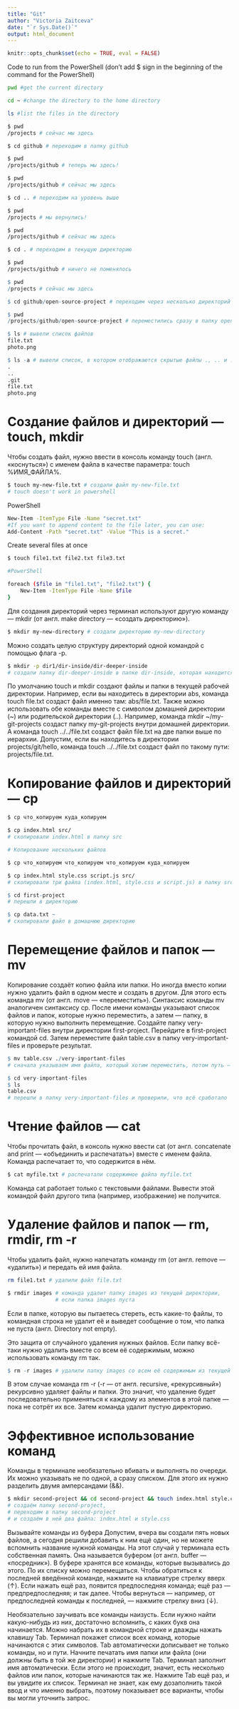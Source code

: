 ```yaml
---
title: "Git"
author: "Victoria Zaitceva"
date: "`r Sys.Date()`"
output: html_document
---
```


```r
knitr::opts_chunk$set(echo = TRUE, eval = FALSE)
```


Code to run from the PowerShell
(don't add $ sign in the beginning of the command for the PowerShell)

```bash
pwd #get the current directory

cd ~ #change the directory to the home directory

ls #list the files in the directory
```
```bash
$ pwd
/projects # сейчас мы здесь

$ cd github # переходим в папку github

$ pwd
/projects/github # теперь мы здесь! 
```




```bash
$ pwd
/projects/github # сейчас мы здесь

$ cd .. # переходим на уровень выше

$ pwd
/projects # мы вернулись! 
```



```bash
$ pwd
/projects/github # сейчас мы здесь

$ cd . # переходим в текущую директорию

$ pwd
/projects/github # ничего не поменялось 
```


```r
$ pwd
/projects # сейчас мы здесь

$ cd github/open-source-project # переходим через несколько директорий

$ pwd
/projects/github/open-source-project # переместились сразу в папку open-source-project внутри github
```



```r
$ ls # вывели список файлов
file.txt
photo.png

$ ls -a # вывели список, в котором отображаются скрытые файлы ., .. и .git
.
..
.git
file.txt
photo.png
```

# Создание файлов и директорий — touch, mkdir
Чтобы создать файл, нужно ввести в консоль команду touch (англ. «коснуться») с именем файла в качестве параметра: touch %ИМЯ_ФАЙЛА%.

```bash
$ touch my-new-file.txt # создали файл my-new-file.txt
# touch doesn't work in powershell
```


PowerShell

```bash
New-Item -ItemType File -Name "secret.txt"
#If you want to append content to the file later, you can use:
Add-Content -Path "secret.txt" -Value "This is a secret."
```

Create several files at once

```bash
$ touch file1.txt file2.txt file3.txt

#PowerShell

foreach ($file in "file1.txt", "file2.txt") {
    New-Item -ItemType File -Name $file
}

```


Для создания директорий через терминал используют другую команду — mkdir (от англ. make directory — «создать директорию»).

```bash
$ mkdir my-new-directory # создали директорию my-new-directory
```


Можно создать целую структуру директорий одной командой с помощью флага -p.

```bash
$ mkdir -p dir1/dir-inside/dir-deeper-inside
# создали папку dir-deeper-inside в папке dir-inside, которая находится в папке dir1
```

По умолчанию touch и mkdir создают файлы и папки в текущей рабочей директории. Например, если вы находитесь в директории abs, команда touch file.txt создаст файл именно там: abs/file.txt.
Также можно использовать обе команды вместе с символом домашней директории (~) или родительской директории (..). Например, команда mkdir ~/my-git-projects создаст папку my-git-projects внутри домашней директории.
А команда touch ../../file.txt создаст файл file.txt на две папки выше по иерархии. Допустим, если вы находитесь в директории projects/git/hello, команда touch ../../file.txt создаст файл по такому пути: projects/file.txt.


# Копирование файлов и директорий — cp

```bash
$ cp что_копируем куда_копируем

$ cp index.html src/
# скопировали index.html в папку src

# Копирование нескольких файлов

$ cp что_копируем что_копируем что_копируем куда_копируем

$ cp index.html style.css script.js src/
# скопировали три файла (index.html, style.css и script.js) в папку src

```



```r
$ cd first-project  
# перешли в директорию

$ cp data.txt ~
# скопировали файл в домашнюю директорию
```


# Перемещение файлов и папок — mv
Копирование создаёт копию файла или папки. Но иногда вместо копии нужно удалить файл в одном месте и создать в другом. Для этого есть команда mv (от англ. move — «переместить»).
Синтаксис команды mv аналогичен синтаксису cp. После имени команды указывают список файлов и папок, которые нужно переместить, а затем — папку, в которую нужно выполнить перемещение.
Создайте папку very-important-files внутри директории first-project. Перейдите в first-project командой cd.
Затем переместите файл table.csv в папку very-important-files и проверьте результат.

```r
$ mv table.csv ./very-important-files
# сначала указываем имя файла, который хотим переместить, потом путь — куда перемещаем 

$ cd very-important-files
$ ls
table.csv 
# перешли в папку very-important-files и проверили, что всё сработало
```

# Чтение файлов — cat
Чтобы прочитать файл, в консоль нужно ввести cat (от англ. concatenate and print — «объединить и распечатать») вместе с именем файла. Команда распечатает то, что содержится в нём.

```bash
$ cat myfile.txt # распечатали содержимое файла myfile.txt
```

Команда cat работает только с текстовыми файлами. Вывести этой командой файл другого типа (например, изображение) не получится.

# Удаление файлов и папок — rm, rmdir, rm -r
Чтобы удалить файл, нужно напечатать команду rm (от англ. remove — «удалить») и передать ей имя файла.

```bash
rm file1.txt # удалили файл file.txt

$ rmdir images # команда удалит папку images из текущей директории, 
               # если папка images пуста
```

Если в папке, которую вы пытаетесь стереть, есть какие-то файлы, то командная строка не удалит её и выведет сообщение о том, что папка не пуста (англ. Directory not empty).

Это защита от случайного удаления нужных файлов. Если папку всё-таки нужно удалить вместе со всем её содержимым, можно использовать команду rm так.

```r
$ rm -r images # удалили папку images со всем её содержимым из текущей директории 
```

В этом случае команда rm -r (-r — от англ. recursive, «рекурсивный») рекурсивно удаляет файлы и папки. Это значит, что удаление будет последовательно применяться к каждому из элементов в этой папке — пока не сотрёт их все. Затем команда удалит пустую директорию.


# Эффективное использование команд
Команды в терминале необязательно вбивать и выполнять по очереди. Их можно указывать не по одной, а сразу списком. Для этого их нужно разделить двумя амперсандами (&&).

```bash
$ mkdir second-project && cd second-project && touch index.html style.css
# создаём папку second-project,
# переходим в папку second-project
# и создаём в ней два файла: index.html и style.css 
```

Вызывайте команды из буфера
Допустим, вчера вы создали пять новых файлов, а сегодня решили добавить к ним ещё один, но не можете вспомнить название нужной команды. На этот случай у терминала есть собственная память. Она называется буфером (от англ. buffer — «посредник»). В буфере хранятся все команды, которые вызывались до этого. По их списку можно перемещаться. 
Чтобы обратиться к последней введённой команде, нажмите на клавиатуре стрелку вверх (↑). Если нажать ещё раз, появится предпоследняя команда; ещё раз — предпредпоследняя; и так далее. Чтобы вернуться — например, от предпоследней команды к последней, — нажмите стрелку вниз (↓).


Необязательно заучивать все команды наизусть. Если нужно найти какую-нибудь из них, достаточно вспомнить, с каких букв она начинается. Можно набрать их в командной строке и дважды нажать клавишу Tab. Терминал покажет список всех команд, которые начинаются с этих символов.
Tab автоматически дописывает не только команды, но и пути. Начните печатать имя папки или файла (они должны быть в той же директории) и нажмите Tab. Терминал заполнит имя автоматически.
Если этого не происходит, значит, есть несколько файлов или папок, которые начинаются так же. Нажмите Tab ещё раз, и вы увидите их список. Терминал не знает, как ему дозаполнить такой ввод и что именно выбрать, поэтому показывает все варианты, чтобы вы могли уточнить запрос.


